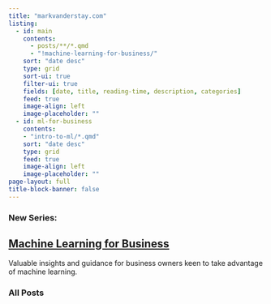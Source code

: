 ```yaml
---
title: "markvanderstay.com"
listing:
  - id: main
    contents: 
      - posts/**/*.qmd
      - "!machine-learning-for-business/"
    sort: "date desc"
    type: grid
    sort-ui: true
    filter-ui: true
    fields: [date, title, reading-time, description, categories]
    feed: true
    image-align: left
    image-placeholder: ""
  - id: ml-for-business
    contents: 
    - "intro-to-ml/*.qmd"
    sort: "date desc"
    type: grid
    feed: true
    image-align: left
    image-placeholder: ""
page-layout: full
title-block-banner: false
---
```


### New Series:

## [Machine Learning for Business](./posts/machine-learning-for-business/index.html)

Valuable insights and guidance for business owners keen to take advantage of machine learning.

::: {#ml-for-business}
:::

### All Posts
